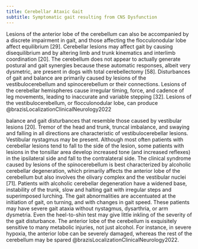 ```yaml
---
title: Cerebellar Ataxic Gait
subtitle: Symptomatic gait resulting from CNS Dysfunction
---
```




Lesions of the anterior lobe of the cerebellum can also be accompanied by a discrete impairment in gait, and those affecting the flocculonodular lobe affect equilibrium [29]. Cerebellar lesions may affect gait by causing disequilibrium and by altering limb and trunk kinematics and interlimb coordination [20]. The cerebellum does not appear to actually generate postural and gait synergies because these automatic responses, albeit very dysmetric, are present in dogs with total cerebellectomy [58]. Disturbances of gait and balance are primarily caused by lesions of the vestibulocerebellum and spinocerebellum or their connections. Lesions of the cerebellar hemispheres cause irregular timing, force, and cadence of leg movements, leading to inaccurate and variable stepping [32]. Lesions of the vestibulocerebellum, or flocculonodular lobe, can produce @brazisLocalizationClinicalNeurology2022

balance and gait disturbances that resemble those caused by vestibular lesions [20]. Tremor of the head and trunk, truncal imbalance, and swaying and falling in all directions are characteristic of vestibulocerebellar lesions. Vestibular nystagmus may be present. Although most often patients with cerebellar lesions tend to fall to the side of the lesion, some patients with lesions in the tonsillar area develop increased tone (and increased reflexes) in the ipsilateral side and fall to the contralateral side. The clinical syndrome caused by lesions of the spinocerebellum is best characterized by alcoholic cerebellar degeneration, which primarily affects the anterior lobe of the cerebellum but also involves the olivary complex and the vestibular nuclei [71]. Patients with alcoholic cerebellar degeneration have a widened base, instability of the trunk, slow and halting gait with irregular steps and superimposed lurching. The gait abnormalities are accentuated at the initiation of gait, on turning, and with changes in gait speed. These patients may have severe gait ataxia without nystagmus, dysarthria, or arm dysmetria. Even the heel-to-shin test may give little inkling of the severity of the gait disturbance. The anterior lobe of the cerebellum is exquisitely sensitive to many metabolic injuries, not just alcohol. For instance, in severe hypoxia, the anterior lobe can be severely damaged, whereas the rest of the cerebellum may be spared @brazisLocalizationClinicalNeurology2022.